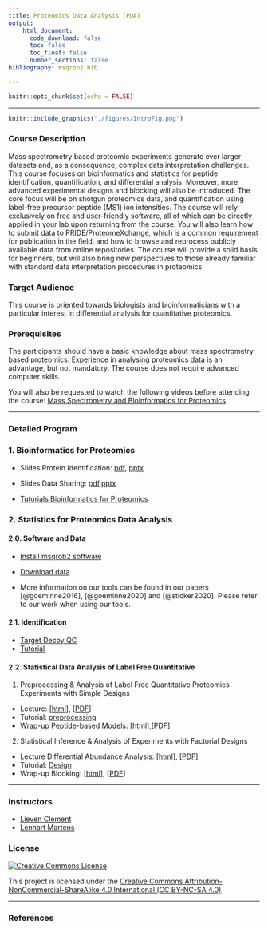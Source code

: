 ```yaml
---
title: Proteomics Data Analysis (PDA)
output:
    html_document:
      code_download: false
      toc: false
      toc_float: false
      number_sections: false
bibliography: msqrob2.bib

---
```



```r
knitr::opts_chunk$set(echo = FALSE)
```

***

```r
knitr::include_graphics("./figures/IntroFig.png")
```


### Course Description

Mass spectrometry based proteomic experiments generate ever larger datasets and, as a consequence, complex data interpretation challenges. This course focuses on bioinformatics and statistics for peptide identification, quantification, and differential analysis. Moreover, more advanced experimental designs and blocking will also be introduced. The core focus will be on shotgun proteomics data, and quantification using label-free precursor peptide (MS1) ion intensities. The course will rely exclusively on free and user-friendly software, all of which can be directly applied in your lab upon returning from the course. You will also learn how to submit data to PRIDE/ProteomeXchange, which is a common requirement for publication in the field, and how to browse and reprocess publicly available data from online repositories.  The course will provide a solid basis for beginners, but will also bring new perspectives to those already familiar with standard data interpretation procedures in proteomics.



### Target Audience
This course is oriented towards biologists and bioinformaticians with a particular interest in differential analysis for quantitative proteomics.

### Prerequisites 

The participants should have a basic knowledge about mass spectrometry based proteomics. Experience in analysing proteomics data is an advantage, but not mandatory. The course does not require advanced computer skills.

You will also be requested to watch the following videos before attending the course:
[Mass Spectrometry and Bioinformatics for Proteomics](./techvid.html)



---

### Detailed Program


### 1. Bioinformatics for Proteomics

- Slides Protein Identification: [pdf](assets/martens_protein_identification.pdf), [pptx](assets/martens_protein_identification.pptx)
- Slides Data Sharing: [pdf](assets/martens_data_sharing.pdf),[pptx](assets/martens_data_sharing.pptx)

- [Tutorials Bioinformatics for Proteomics](https://compomics.com/bioinformatics-for-proteomics/)  


### 2. Statistics for Proteomics Data Analysis

#### 2.0. Software and Data

- [Install msqrob2 software](./software.html)
- [Download data](https://github.com/statOmics/PDA/archive/refs/heads/data.zip)

- More information on our tools can be found in our papers [@goeminne2016], [@goeminne2020] and [@sticker2020]. Please refer to our work when using our tools. 

#### 2.1. Identification

- [Target Decoy QC](TargetDecoy.html)
- [Tutorial](tutorialTargetDecoyQC.html)

#### 2.2. Statistical Data Analysis of Label Free Quantitative

1. Preprocessing & Analysis of Label Free Quantitative Proteomics Experiments with Simple Designs
  - Lecture: [[html](./pda_quantification_preprocessing.html)], [[PDF](./pda_quantification_preprocessing.pdf)]
  - Tutorial: [preprocessing](./pda_tutorialPreprocessing.html)
  - Wrap-up Peptide-based Models: [[html](./pda_robustSummarisation_peptideModels.html)],[[PDF](./pda_robustSummarisation_peptideModels.pdf)]

  2. Statistical Inference & Analysis of Experiments with Factorial Designs
  - Lecture Differential Abundance Analysis: [[html](./pda_quantification_inference.html)], [[PDF](./pda_quantification_inference.pdf)]
  - Tutorial: [Design](pda_tutorialDesign.html)
  - Wrap-up Blocking: [[html](./pda_blocking_wrapup.html)], [[PDF](./pda_blocking_wrapup.pdf)]

---

### Instructors
- [Lieven Clement](./instructors.html#lieven)
- [Lennart Martens](./instructors.html#lnnrt)

### License

<a rel="license" href="https://creativecommons.org/licenses/by-nc-sa/4.0"><img alt="Creative Commons License" style="border-width:0" src="https://i.creativecommons.org/l/by-nc-sa/4.0/88x31.png" /></a>

This project is licensed under the [Creative Commons Attribution-NonCommercial-ShareAlike 4.0 International (CC BY-NC-SA 4.0)](https://creativecommons.org/licenses/by-nc-sa/4.0)

---

### References 

